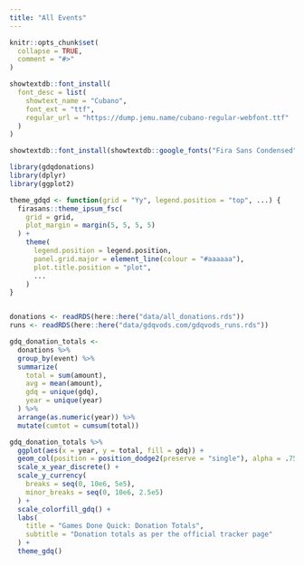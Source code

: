 ```yaml
---
title: "All Events"
---
```


```r
knitr::opts_chunk$set(
  collapse = TRUE,
  comment = "#>"
)

showtextdb::font_install(
  font_desc = list(
    showtext_name = "Cubano",
    font_ext = "ttf",
    regular_url = "https://dump.jemu.name/cubano-regular-webfont.ttf"
  )
)

showtextdb::font_install(showtextdb::google_fonts("Fira Sans Condensed"))
```

```r
library(gdqdonations)
library(dplyr)
library(ggplot2)

theme_gdqd <- function(grid = "Yy", legend.position = "top", ...) {
  firasans::theme_ipsum_fsc(
    grid = grid,
    plot_margin = margin(5, 5, 5, 5)
  ) +
    theme(
      legend.position = legend.position,
      panel.grid.major = element_line(colour = "#aaaaaa"),
      plot.title.position = "plot",
      ...
    )
}


donations <- readRDS(here::here("data/all_donations.rds"))
runs <- readRDS(here::here("data/gdqvods.com/gdqvods_runs.rds"))
```

```r
gdq_donation_totals <-
  donations %>%
  group_by(event) %>%
  summarize(
    total = sum(amount),
    avg = mean(amount),
    gdq = unique(gdq),
    year = unique(year)
  ) %>%
  arrange(as.numeric(year)) %>%
  mutate(cumtot = cumsum(total))
```

```r
gdq_donation_totals %>%
  ggplot(aes(x = year, y = total, fill = gdq)) +
  geom_col(position = position_dodge2(preserve = "single"), alpha = .75) +
  scale_x_year_discrete() +
  scale_y_currency(
    breaks = seq(0, 10e6, 5e5),
    minor_breaks = seq(0, 10e6, 2.5e5)
  ) +
  scale_colorfill_gdq() +
  labs(
    title = "Games Done Quick: Donation Totals",
    subtitle = "Donation totals as per the official tracker page"
  ) +
  theme_gdq()
```


